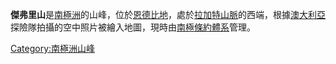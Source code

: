 {{coord|67|37|S|48|36|E|source:GNIS|display=title}}

'''傑弗里山'''是[[南極洲|南極洲]]的山峰，位於[[恩德比地|恩德比地]]，處於[[拉加特山脈|拉加特山脈]]的西端，根據[[澳大利亞|澳大利亞]]探險隊拍攝的空中照片被繪入地圖，現時由[[南極條約體系|南極條約體系]]管理。

{{Antarctica-geo-stub}}
[[Category:南極洲山峰|Category:南極洲山峰]]